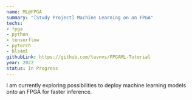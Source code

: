 ```yaml
---
name: ML@FPGA
summary: "[Study Project] Machine Learning on an FPGA"
techs:
- fpga
- python
- tensorflow
- pytorch
- hls4ml
githubLink: https://github.com/tavnvs/FPGAML-Tutorial
year: 2022
status: In Progress
---
```

I am currently exploring possibilities to deploy machine learning models onto an FPGA for faster inference.
